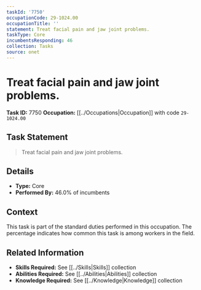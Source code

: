 ```yaml
---
taskId: '7750'
occupationCode: 29-1024.00
occupationTitle: ''
statement: Treat facial pain and jaw joint problems.
taskType: Core
incumbentsResponding: 46
collection: Tasks
source: onet
---
```

# Treat facial pain and jaw joint problems.

**Task ID:** 7750
**Occupation:** [[../Occupations|Occupation]] with code `29-1024.00`

## Task Statement

> Treat facial pain and jaw joint problems.

## Details

- **Type:** Core
- **Performed By:** 46.0% of incumbents

## Context

This task is part of the standard duties performed in this occupation. The percentage indicates how common this task is among workers in the field.

## Related Information

- **Skills Required:** See [[../Skills|Skills]] collection
- **Abilities Required:** See [[../Abilities|Abilities]] collection
- **Knowledge Required:** See [[../Knowledge|Knowledge]] collection
